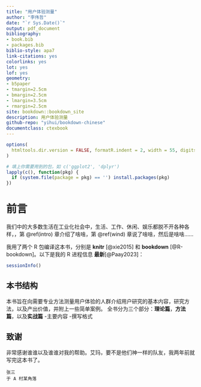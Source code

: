```yaml
--- 
title: "用户体验测量"
author: "李伟哲"
date: "`r Sys.Date()`"
output: pdf_document
bibliography:
- book.bib
- packages.bib
biblio-style: apa7
link-citations: yes
colorlinks: yes
lot: yes
lof: yes
geometry:
- b5paper
- tmargin=2.5cm
- bmargin=2.5cm
- lmargin=3.5cm
- rmargin=2.5cm
site: bookdown::bookdown_site
description: 用户体验测量
github-repo: "yihui/bookdown-chinese"
documentclass: ctexbook
---
```


```r
options(
  htmltools.dir.version = FALSE, formatR.indent = 2, width = 55, digits = 4
)

# 填上你需要用到的包，如 c('ggplot2', 'dplyr')
lapply(c(), function(pkg) {
  if (system.file(package = pkg) == '') install.packages(pkg)
})
```

# 前言 {-}

我们中的大多数生活在工业化社会中，生活、工作、休闲、娱乐都脱不开各种各样，，第 \@ref(intro) 章介绍了啥啥，第 \@ref(wind) 章说了啥啥，然后是啥啥……

我用了两个 R 包编译这本书，分别是 **knitr**\index{knitr} [@xie2015] 和 **bookdown**\index{bookdown} [@R-bookdown]。以下是我的 R 进程信息 **最新**\index{knitr}[@Paay2023]：

```r
sessionInfo()
```

## 本书结构 {-}
本书旨在向需要专业方法测量用户体验的人群介绍用户研究的基本内容，研究方法，以及产出价值，并附上一些简单案例。
全书分为三个部分：**理论篇**，**方法篇**，以及**实战篇**
-主要内容
-撰写格式

## 致谢 {-}

非常感谢谁谁以及谁谁对我的帮助。艾玛，要不是他们神一样的队友，我两年前就写完这本书了。

```block2
张三  
于 A 村某角落
```

